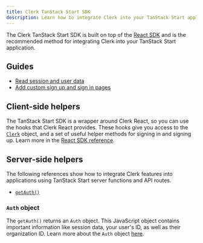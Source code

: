 ```yaml
---
title: Clerk TanStack Start SDK
description: Learn how to integrate Clerk into your TanStack Start application using the Clerk TanStack Start SDK.
---
```


The Clerk TanStack Start SDK is built on top of the [React SDK](/docs/sdk/react/methods) and is the recommended method for integrating Clerk into your TanStack Start application.

## Guides

- [Read session and user data](/docs/sdk/tanstack-start/read-session-data)
- [Add custom sign up and sign in pages](/docs/sdk/tanstack-start/custom-signup-signin-pages)

## Client-side helpers

The TanStack Start SDK is a wrapper around Clerk React, so you can use the hooks that Clerk React provides. These hooks give you access to the [`Clerk`](/docs/references/javascript/clerk/clerk) object, and a set of useful helper methods for signing in and signing up. Learn more in the [React SDK reference](/docs/sdk/react/methods).

<Include src="_partials/react-hooks" />

## Server-side helpers

The following references show how to integrate Clerk features into applications using TanStack Start server functions and API routes.

- [`getAuth()`](/docs/sdk/tanstack-start/get-auth)

### `Auth` object

The `getAuth()` returns an `Auth` object. This JavaScript object contains important information like session data, your user's ID, as well as their organization ID. Learn more about the `Auth` object [here](/docs/references/backend/types/auth-object).

